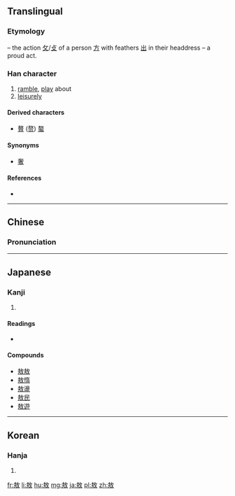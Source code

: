 ==Translingual==

===Etymology===
{{Han compound|出|放|ls=ic}} – the action [[攵]]/[[攴]] of a person [[方]] with feathers [[出]] in their headdress – a proud act.

===Han character===
{{Han char|rn=66|rad=攴|as=07|sn=11|four=4824<sub>0</sub>|canj=土尸人大 (GSOK), 手尸人大 (QSOK)|ids=⿰⿱[[士]][[方]][[攵]]}}

# [[ramble]], [[play]] about
# [[leisurely]]

====Derived characters====
* [[贅]] ([[赘]]) [[螯]]

====Synonyms====
* [[奢]]

====References====
* {{Han ref|kx=0471.140|dkj=13226|dj=0824.010|hdz=21456.130|uh=6556|ud=25942|bh=B1CE|bd=45518}}

----

==Chinese==
{{zh-forms}}

===Pronunciation===
{{zh-pron
|m=áo
|c=ngou4
|mc=y
|oc=y
|ma=
|cat=v,adv
}}

----

==Japanese==

===Kanji===
{{ja-kanji|grade=|rs=攴07}}

# {{defn|lang=ja|sort=攴07}}

====Readings====
* {{ja-readings|on=[[ごう]] (gō)|kun=[[あそぶ]] (asobu), [[おごる]] (ogoru)}}

====Compounds====
* [[敖敖]]
* [[敖惰]]
* [[敖盪]]
* [[敖民]]
* [[敖遊]]

----

==Korean==

===Hanja===
{{ko-hanja|hangeul=오|eumhun=|rv=o|mr=o|y=o}}

# {{defn|lang=ko|sort=攴07}}

[[fr:敖]]
[[li:敖]]
[[hu:敖]]
[[mg:敖]]
[[ja:敖]]
[[pl:敖]]
[[zh:敖]]